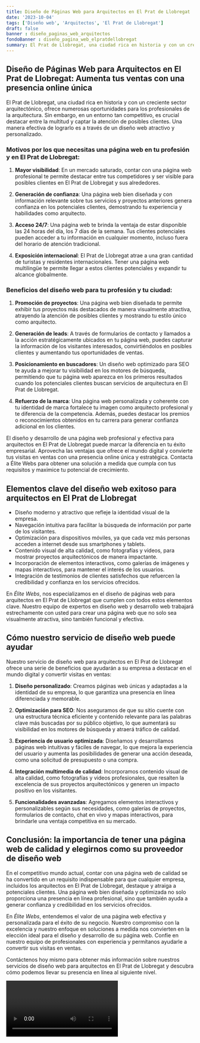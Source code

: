 ```yaml
---
title: Diseño de Páginas Web para Arquitectos en El Prat de Llobregat
date: '2023-10-04'
tags: ['Diseño web', 'Arquitectos', 'El Prat de Llobregat']
draft: false
banner : diseño_paginas_web_arquitectos
fondoBanner : diseño_pagina_web_elpratdellobregat
summary: El Prat de Llobregat, una ciudad rica en historia y con un creciente sector arquitectónico, ofrece numerosas oportunidades para los profesionales de la arquitectura. Sin embargo, en un entorno tan competitivo, es crucial destacar entre la multitud y captar la atención de posibles clientes. Una manera efectiva de lograrlo es a través de un diseño web atractivo y personalizado.
---
```


## Diseño de Páginas Web para Arquitectos en El Prat de Llobregat: Aumenta tus ventas con una presencia online única

El Prat de Llobregat, una ciudad rica en historia y con un creciente sector arquitectónico, ofrece numerosas oportunidades para los profesionales de la arquitectura. Sin embargo, en un entorno tan competitivo, es crucial destacar entre la multitud y captar la atención de posibles clientes. Una manera efectiva de lograrlo es a través de un diseño web atractivo y personalizado.

### Motivos por los que necesitas una página web en tu profesión y en El Prat de Llobregat:

1. **Mayor visibilidad**: En un mercado saturado, contar con una página web profesional te permite destacar entre tus competidores y ser visible para posibles clientes en El Prat de Llobregat y sus alrededores.

2. **Generación de confianza**: Una página web bien diseñada y con información relevante sobre tus servicios y proyectos anteriores genera confianza en los potenciales clientes, demostrando tu experiencia y habilidades como arquitecto.

3. **Acceso 24/7**: Una página web te brinda la ventaja de estar disponible las 24 horas del día, los 7 días de la semana. Tus clientes potenciales pueden acceder a tu información en cualquier momento, incluso fuera del horario de atención tradicional.

4. **Exposición internacional**: El Prat de Llobregat atrae a una gran cantidad de turistas y residentes internacionales. Tener una página web multilingüe te permite llegar a estos clientes potenciales y expandir tu alcance globalmente.

### Beneficios del diseño web para tu profesión y tu ciudad:

1. **Promoción de proyectos**: Una página web bien diseñada te permite exhibir tus proyectos más destacados de manera visualmente atractiva, atrayendo la atención de posibles clientes y mostrando tu estilo único como arquitecto.

2. **Generación de leads**: A través de formularios de contacto y llamados a la acción estratégicamente ubicados en tu página web, puedes capturar la información de los visitantes interesados, convirtiéndolos en posibles clientes y aumentando tus oportunidades de ventas.

3. **Posicionamiento en buscadores**: Un diseño web optimizado para SEO te ayuda a mejorar tu visibilidad en los motores de búsqueda, permitiendo que tu página web aparezca en los primeros resultados cuando los potenciales clientes buscan servicios de arquitectura en El Prat de Llobregat.

4. **Refuerzo de la marca**: Una página web personalizada y coherente con tu identidad de marca fortalece tu imagen como arquitecto profesional y te diferencia de la competencia. Además, puedes destacar los premios o reconocimientos obtenidos en tu carrera para generar confianza adicional en los clientes.

El diseño y desarrollo de una página web profesional y efectiva para arquitectos en El Prat de Llobregat puede marcar la diferencia en tu éxito empresarial. Aprovecha las ventajas que ofrece el mundo digital y convierte tus visitas en ventas con una presencia online única y estratégica. Contacta a Élite Webs para obtener una solución a medida que cumpla con tus requisitos y maximice tu potencial de crecimiento.

<GifSeo />

<Cta />

## Elementos clave del diseño web exitoso para arquitectos en El Prat de Llobregat

- Diseño moderno y atractivo que refleje la identidad visual de la empresa.
- Navegación intuitiva para facilitar la búsqueda de información por parte de los visitantes.
- Optimización para dispositivos móviles, ya que cada vez más personas acceden a internet desde sus smartphones y tablets.
- Contenido visual de alta calidad, como fotografías y videos, para mostrar proyectos arquitectónicos de manera impactante.
- Incorporación de elementos interactivos, como galerías de imágenes y mapas interactivos, para mantener el interés de los usuarios.
- Integración de testimonios de clientes satisfechos que refuercen la credibilidad y confianza en los servicios ofrecidos.

En *Élite Webs*, nos especializamos en el diseño de páginas web para arquitectos en El Prat de Llobregat que cumplen con todos estos elementos clave. Nuestro equipo de expertos en diseño web y desarrollo web trabajará estrechamente con usted para crear una página web que no solo sea visualmente atractiva, sino también funcional y efectiva.

## Cómo nuestro servicio de diseño web puede ayudar

Nuestro servicio de diseño web para arquitectos en El Prat de Llobregat ofrece una serie de beneficios que ayudarán a su empresa a destacar en el mundo digital y convertir visitas en ventas:

1. **Diseño personalizado**: Creamos páginas web únicas y adaptadas a la identidad de su empresa, lo que garantiza una presencia en línea diferenciada y memorable.

2. **Optimización para SEO**: Nos aseguramos de que su sitio cuente con una estructura técnica eficiente y contenido relevante para las palabras clave más buscadas por su público objetivo, lo que aumentará su visibilidad en los motores de búsqueda y atraerá tráfico de calidad.

3. **Experiencia de usuario optimizada**: Diseñamos y desarrollamos páginas web intuitivas y fáciles de navegar, lo que mejora la experiencia del usuario y aumenta las posibilidades de generar una acción deseada, como una solicitud de presupuesto o una compra.

4. **Integración multimedia de calidad**: Incorporamos contenido visual de alta calidad, como fotografías y videos profesionales, que resalten la excelencia de sus proyectos arquitectónicos y generen un impacto positivo en los visitantes.

5. **Funcionalidades avanzadas**: Agregamos elementos interactivos y personalizables según sus necesidades, como galerías de proyectos, formularios de contacto, chat en vivo y mapas interactivos, para brindarle una ventaja competitiva en su mercado.

## Conclusión: la importancia de tener una página web de calidad y elegirnos como su proveedor de diseño web

En el competitivo mundo actual, contar con una página web de calidad se ha convertido en un requisito indispensable para que cualquier empresa, incluidos los arquitectos en El Prat de Llobregat, destaque y atraiga a potenciales clientes. Una página web bien diseñada y optimizada no solo proporciona una presencia en línea profesional, sino que también ayuda a generar confianza y credibilidad en los servicios ofrecidos.

En *Élite Webs*, entendemos el valor de una página web efectiva y personalizada para el éxito de su negocio. Nuestro compromiso con la excelencia y nuestro enfoque en soluciones a medida nos convierten en la elección ideal para el diseño y desarrollo de su página web. Confíe en nuestro equipo de profesionales con experiencia y permítanos ayudarle a convertir sus visitas en ventas.

Contáctenos hoy mismo para obtener más información sobre nuestros servicios de diseño web para arquitectos en El Prat de Llobregat y descubra cómo podemos llevar su presencia en línea al siguiente nivel.

<Video />

<CtaBot job='Arquitectos' city='El Prat de Llobregat'/>

<Gmaps query='El Prat de Llobregat+españa+maps' />